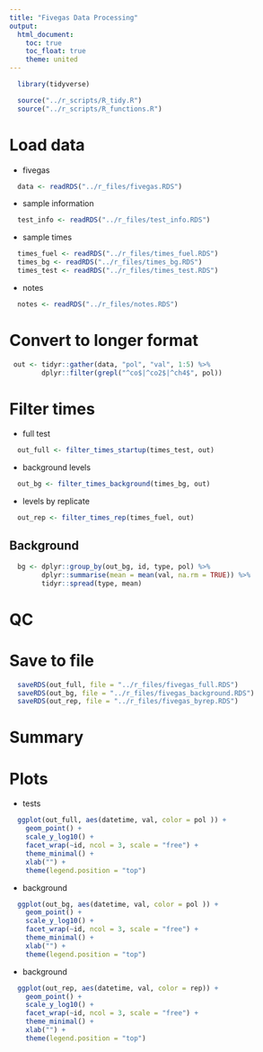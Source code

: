 ```yaml
---
title: "Fivegas Data Processing"
output:
  html_document:
    toc: true
    toc_float: true
    theme: united
---
```


```r
  library(tidyverse)
```

```r
  source("../r_scripts/R_tidy.R")
  source("../r_scripts/R_functions.R")
```

# Load data

* fivegas

```r
  data <- readRDS("../r_files/fivegas.RDS")
```

* sample information

```r
  test_info <- readRDS("../r_files/test_info.RDS")
```

* sample times

```r
  times_fuel <- readRDS("../r_files/times_fuel.RDS")
  times_bg <- readRDS("../r_files/times_bg.RDS")
  times_test <- readRDS("../r_files/times_test.RDS")
```

* notes

```r
  notes <- readRDS("../r_files/notes.RDS")
```

# Convert to longer format

```r
 out <- tidyr::gather(data, "pol", "val", 1:5) %>%
        dplyr::filter(grepl("^co$|^co2$|^ch4$", pol))
```

# Filter times

* full test

```r
  out_full <- filter_times_startup(times_test, out)
```

* background levels

```r
  out_bg <- filter_times_background(times_bg, out)
```

* levels by replicate

```r
  out_rep <- filter_times_rep(times_fuel, out)
```

## Background

```r
  bg <- dplyr::group_by(out_bg, id, type, pol) %>%
        dplyr::summarise(mean = mean(val, na.rm = TRUE)) %>%
        tidyr::spread(type, mean)
```

# QC

# Save to file

```r
  saveRDS(out_full, file = "../r_files/fivegas_full.RDS")
  saveRDS(out_bg, file = "../r_files/fivegas_background.RDS")
  saveRDS(out_rep, file = "../r_files/fivegas_byrep.RDS")
```

# Summary

# Plots

* tests

```r
  ggplot(out_full, aes(datetime, val, color = pol )) + 
    geom_point() +
    scale_y_log10() +
    facet_wrap(~id, ncol = 3, scale = "free") +
    theme_minimal() +
    xlab("") +
    theme(legend.position = "top")
```
* background

```r
  ggplot(out_bg, aes(datetime, val, color = pol )) + 
    geom_point() +
    scale_y_log10() +
    facet_wrap(~id, ncol = 3, scale = "free") +
    theme_minimal() +
    xlab("") +
    theme(legend.position = "top")
```

* background

```r
  ggplot(out_rep, aes(datetime, val, color = rep)) + 
    geom_point() +
    scale_y_log10() +
    facet_wrap(~id, ncol = 3, scale = "free") +
    theme_minimal() +
    xlab("") +
    theme(legend.position = "top")
```